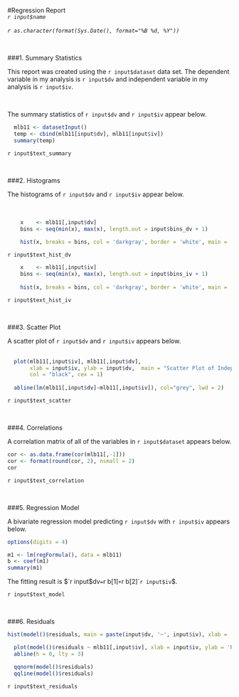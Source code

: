#Regression Report 
<br />
*`r input$name`* <br />   
*`r as.character(format(Sys.Date(), format="%B %d, %Y"))`*

<br />

###1. Summary Statistics

This report was created using the `r input$dataset` data set.  The dependent variable in my analysis is `r input$dv` and independent variable in my analysis is `r input$iv`. 

<br />

The summary statistics of `r input$dv` and `r input$iv` appear below. 
```r
  mlb11 <- datasetInput()
  temp <- cbind(mlb11[input$dv], mlb11[input$iv])
  summary(temp)
```

`r input$text_summary` 

<br />

###2. Histograms

The histograms of `r input$dv` and `r input$iv` appear below. <br />
<br />
<br />

```r
    x    <- mlb11[,input$dv]  
    bins <- seq(min(x), max(x), length.out = input$bins_dv + 1)
    
    hist(x, breaks = bins, col = 'darkgray', border = 'white', main = 'Dependent Variable', xlab = input$dv)
```

`r input$text_hist_dv`

```r
    x    <- mlb11[,input$iv]  
    bins <- seq(min(x), max(x), length.out = input$bins_iv + 1)
    
    hist(x, breaks = bins, col = 'darkgray', border = 'white', main = 'Independent Variable', xlab = input$iv)
```

`r input$text_hist_iv`

<br />

###3. Scatter Plot 

A scatter plot of `r input$dv` and `r input$iv` appears below.  <br />
<br />

```r

  plot(mlb11[,input$iv], mlb11[,input$dv],
       xlab = input$iv, ylab = input$dv,  main = "Scatter Plot of Independent and Dependent Variables", pch = 16, 
       col = "black", cex = 1) 
  
  abline(lm(mlb11[,input$dv]~mlb11[,input$iv]), col="grey", lwd = 2) 
```

`r input$text_scatter`

<br />

###4. Correlations

A correlation matrix of all of the variables in `r input$dataset` appears below. 
```r

cor <- as.data.frame(cor(mlb11[,-1]))
cor <- format(round(cor, 2), nsmall = 2)
cor

```

`r input$text_correlation`

<br />

###5. Regression Model

A bivariate regression model predicting `r input$dv` with `r input$iv` appears below. 

```r
options(digits = 4)

m1 <- lm(regFormula(), data = mlb11)
b <- coef(m1)
summary(m1)
```

The fitting result is $`r input$dv` = `r b[1]` + `r b[2]``r input$iv`$. <br />

`r input$text_model`

<br />


###6. Residuals

```r

hist(model()$residuals, main = paste(input$dv, '~', input$iv), xlab = 'Residuals') 

```

```r

  plot(model()$residuals ~ mlb11[,input$iv], xlab = input$iv, ylab = 'Residuals')
  abline(h = 0, lty = 3) 
```

```r

  qqnorm(model()$residuals)
  qqline(model()$residuals) 
```


`r input$text_residuals`








